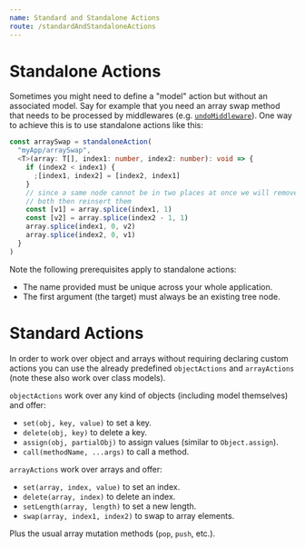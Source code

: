 ```yaml
---
name: Standard and Standalone Actions
route: /standardAndStandaloneActions
---
```



<FixStyle />

# Standalone Actions

Sometimes you might need to define a "model" action but without an associated model. Say for example that you need an array swap method that needs to be processed by middlewares (e.g. [`undoMiddleware`](./actionMiddlewares/undoMiddleware)). One way to achieve this is to use standalone actions like this:

```ts
const arraySwap = standaloneAction(
  "myApp/arraySwap",
  <T>(array: T[], index1: number, index2: number): void => {
    if (index2 < index1) {
      ;[index1, index2] = [index2, index1]
    }
    // since a same node cannot be in two places at once we will remove
    // both then reinsert them
    const [v1] = array.splice(index1, 1)
    const [v2] = array.splice(index2 - 1, 1)
    array.splice(index1, 0, v2)
    array.splice(index2, 0, v1)
  }
)
```

Note the following prerequisites apply to standalone actions:

- The name provided must be unique across your whole application.
- The first argument (the target) must always be an existing tree node.

# Standard Actions

In order to work over object and arrays without requiring declaring custom actions you can use the already predefined `objectActions` and `arrayActions` (note these also work over class models).

`objectActions` work over any kind of objects (including model themselves) and offer:

- `set(obj, key, value)` to set a key.
- `delete(obj, key)` to delete a key.
- `assign(obj, partialObj)` to assign values (similar to `Object.assign`).
- `call(methodName, ...args)` to call a method.

`arrayActions` work over arrays and offer:

- `set(array, index, value)` to set an index.
- `delete(array, index)` to delete an index.
- `setLength(array, length)` to set a new length.
- `swap(array, index1, index2)` to swap to array elements.

Plus the usual array mutation methods (`pop`, `push`, etc.).
